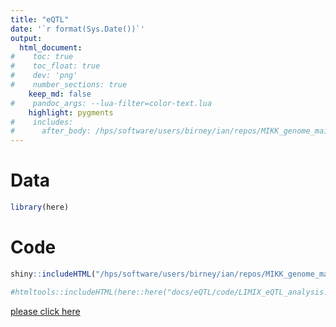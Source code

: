 ```yaml
---
title: "eQTL"
date: '`r format(Sys.Date())`'
output:
  html_document:
#    toc: true
#    toc_float: true
#    dev: 'png'
#    number_sections: true
    keep_md: false
#    pandoc_args: --lua-filter=color-text.lua
    highlight: pygments 
#    includes:
#      after_body: /hps/software/users/birney/ian/repos/MIKK_genome_main_paper/docs/eQTL/code/LIMIX_eQTL_analysis.html
---
```



# Data

```r
library(here)
```

# Code

```r
shiny::includeHTML("/hps/software/users/birney/ian/repos/MIKK_genome_main_paper/docs/eQTL/code/LIMIX_eQTL_analysis.html")
```


```r
#htmltools::includeHTML(here::here("docs/eQTL/code/LIMIX_eQTL_analysis.html"))
```

[please click here](/hps/software/users/birney/ian/repos/MIKK_genome_main_paper/eQTL/code/LIMIX_eQTL_analysis.html)

